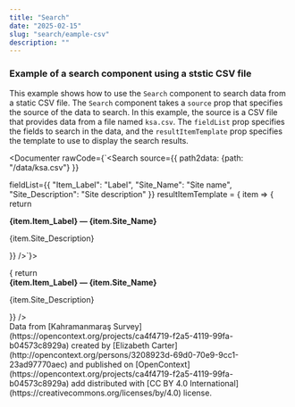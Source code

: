 ```yaml
---
title: "Search"
date: "2025-02-15"
slug: "search/eample-csv"
description: ""
---
```



### Example of a search component using a ststic CSV file

This example shows how to use the `Search` component to search data from a static CSV file. The `Search` component takes a `source` prop that specifies the source of the data to search. In this example, the source is a CSV file that provides data from a file named `ksa.csv`. The `fieldList` prop specifies the fields to search in the data, and the `resultItemTemplate` prop specifies the template to use to display the search results.

<Documenter rawCode={`<Search
  source={{
        path2data: {path: "/data/ksa.csv"}
  }}
      
  fieldList={{
    "Item_Label": "Label",
    "Site_Name": "Site name",
    "Site_Description": "Site description"
    }}
  resultItemTemplate = { item => {
        return  <div key={item.id} className="border-bottom py-3">
          <strong>{item.Item_Label} — {item.Site_Name}</strong>
          <p>{item.Site_Description}</p>
      </div>
      }}
/>`}>
<Search
      source={{
        path2data: {path: "/data/ksa.csv"}
      }}
      fieldList={{
        "Item_Label": "Label",
        "Site_Name": "Site name",
        "Site_Description": "Site description"
        }}
      resultItemTemplate = { item => {
        return  <div key={item.id} className="border-bottom py-3">
          <strong>{item.Item_Label} — {item.Site_Name}</strong>
          <p>{item.Site_Description}</p>
      </div>
      }}
    />
</Documenter>
    

<div className="text-muted small mt-3">
  Data from [Kahramanmaraş Survey](https://opencontext.org/projects/ca4f4719-f2a5-4119-99fa-b04573c8929a) created by [Elizabeth Carter](http://opencontext.org/persons/3208923d-69d0-70e9-9cc1-23ad97770aec) and published on [OpenContext](https://opencontext.org/projects/ca4f4719-f2a5-4119-99fa-b04573c8929a) add distributed with [CC BY 4.0 International](https://creativecommons.org/licenses/by/4.0) license.
</div>